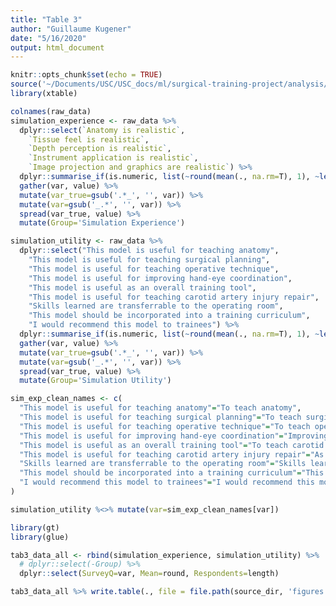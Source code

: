 ```yaml
---
title: "Table 3"
author: "Guillaume Kugener"
date: "5/16/2020"
output: html_document
---
```


```r
knitr::opts_chunk$set(echo = TRUE)
source('~/Documents/USC/USC_docs/ml/surgical-training-project/analysis/carotid_model/preprocess_data.R')
library(xtable)
```

```r
colnames(raw_data)
simulation_experience <- raw_data %>%
  dplyr::select(`Anatomy is realistic`, 
    `Tissue feel is realistic`, 
    `Depth perception is realistic`, 
    `Instrument application is realistic`, 
    `Image projection and graphics are realistic`) %>%
  dplyr::summarise_if(is.numeric, list(~round(mean(., na.rm=T), 1), ~length(.[!is.na(.)]))) %>%
  gather(var, value) %>%
  mutate(var_true=gsub('.*_', '', var)) %>%
  mutate(var=gsub('_.*', '', var)) %>%
  spread(var_true, value) %>%
  mutate(Group='Simulation Experience')

simulation_utility <- raw_data %>%
  dplyr::select("This model is useful for teaching anatomy",
    "This model is useful for teaching surgical planning",
    "This model is useful for teaching operative technique",
    "This model is useful for improving hand-eye coordination",
    "This model is useful as an overall training tool",
    "This model is useful for teaching carotid artery injury repair",
    "Skills learned are transferrable to the operating room",
    "This model should be incorporated into a training curriculum",
    "I would recommend this model to trainees") %>%
  dplyr::summarise_if(is.numeric, list(~round(mean(., na.rm=T), 1), ~length(.[!is.na(.)]))) %>%
  gather(var, value) %>%
  mutate(var_true=gsub('.*_', '', var)) %>%
  mutate(var=gsub('_.*', '', var)) %>%
  spread(var_true, value) %>%
  mutate(Group='Simulation Utility')

sim_exp_clean_names <- c(
  "This model is useful for teaching anatomy"="To teach anatomy",
  "This model is useful for teaching surgical planning"="To teach surgical planning",
  "This model is useful for teaching operative technique"="To teach operative technique",
  "This model is useful for improving hand-eye coordination"="Improving hand-eye coordination",
  "This model is useful as an overall training tool"="To teach carotid artery injury repair",
  "This model is useful for teaching carotid artery injury repair"="As overall training tool",
  "Skills learned are transferrable to the operating room"="Skills learned are transferrable to the operating room",
  "This model should be incorporated into a training curriculum"="This model should be incorporated into a training curriculum",
  "I would recommend this model to trainees"="I would recommend this model to trainees"
)

simulation_utility %<>% mutate(var=sim_exp_clean_names[var])
```

```r
library(gt)
library(glue)
```

```r
tab3_data_all <- rbind(simulation_experience, simulation_utility) %>%
  # dplyr::select(-Group) %>%
  dplyr::select(SurveyQ=var, Mean=round, Respondents=length)

tab3_data_all %>% write.table(., file = file.path(source_dir, 'figures', 'table3.tsv'), sep = '\t', row.names=F, quote = F)  
```